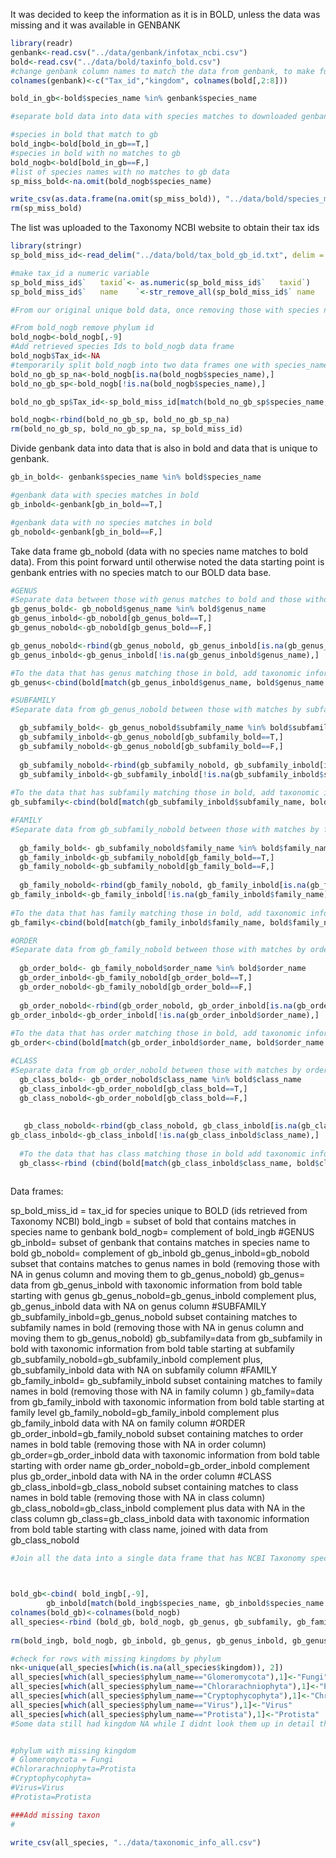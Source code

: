 It was decided to keep the information as it is in BOLD, unless the data was missing and it was available in GENBANK
```r
library(readr)
genbank<-read.csv("../data/genbank/infotax_ncbi.csv")
bold<-read.csv("../data/bold/taxinfo_bold.csv")
#change genbank column names to match the data from genbank, to make future merging easier
colnames(genbank)<-c("Tax_id","kingdom", colnames(bold[,2:8]))

```



```r

bold_in_gb<-bold$species_name %in% genbank$species_name

#separate bold data into data with species matches to downloaded genbank data and no species matches to gb data 

#species in bold that match to gb
bold_ingb<-bold[bold_in_gb==T,]
#species in bold with no matches to gb
bold_nogb<-bold[bold_in_gb==F,]
#list of species names with no matches to gb data
sp_miss_bold<-na.omit(bold_nogb$species_name)

write_csv(as.data.frame(na.omit(sp_miss_bold)), "../data/bold/species_miss_bold.txt", col_names = F)
rm(sp_miss_bold)
```


The list was uploaded to the Taxonomy NCBI website to obtain their tax ids 
```r
library(stringr)
sp_bold_miss_id<-read_delim("../data/bold/tax_bold_gb_id.txt", delim = "|\t" )

#make tax_id a numeric variable
sp_bold_miss_id$`	taxid`<- as.numeric(sp_bold_miss_id$`	taxid`)
sp_bold_miss_id$`	name	`<-str_remove_all(sp_bold_miss_id$`	name	`, "\t")

#From our original unique bold data, once removing those with species name = NA , and after looking them up in Taxonomy NCBI 2079 tax_ids were recovered

#From bold_nogb remove phylum id 
bold_nogb<-bold_nogb[,-9]
#Add retrieved species Ids to bold_nogb data frame 
bold_nogb$Tax_id<-NA
#temporarily split bold_nogb into two data frames one with species_name==NA the other with species names
bold_no_gb_sp_na<-bold_nogb[is.na(bold_nogb$species_name),]
bold_no_gb_sp<-bold_nogb[!is.na(bold_nogb$species_name),]

bold_no_gb_sp$Tax_id<-sp_bold_miss_id[match(bold_no_gb_sp$species_name, sp_bold_miss_id$`	name	`),4][[1]]

bold_nogb<-rbind(bold_no_gb_sp, bold_no_gb_sp_na)
rm(bold_no_gb_sp, bold_no_gb_sp_na, sp_bold_miss_id)

```

Divide genbank data into data that is also in bold and data that is unique to genbank.

```r
gb_in_bold<- genbank$species_name %in% bold$species_name

#genbank data with species matches in bold
gb_inbold<-genbank[gb_in_bold==T,]

#genbank data with no species matches in bold
gb_nobold<-genbank[gb_in_bold==F,]

```


Take data frame gb_nobold (data with no species name matches to bold data).
From this point forward until otherwise noted the data starting point is genbank entries with no species match to our BOLD data base. 

```r
#GENUS
#Separate data between those with genus matches to bold and those without
gb_genus_bold<- gb_nobold$genus_name %in% bold$genus_name
gb_genus_inbold<-gb_nobold[gb_genus_bold==T,]
gb_genus_nobold<-gb_nobold[gb_genus_bold==F,]

gb_genus_nobold<-rbind(gb_genus_nobold, gb_genus_inbold[is.na(gb_genus_inbold$genus_name),])
gb_genus_inbold<-gb_genus_inbold[!is.na(gb_genus_inbold$genus_name),]

#To the data that has genus matching those in bold, add taxonomic information from bold for all columns (excluding tax id and species name).
gb_genus<-cbind(bold[match(gb_genus_inbold$genus_name, bold$genus_name ),1:7], gb_genus_inbold[,c(9,1)])

#SUBFAMILY
#Separate data from gb_genus_nobold between those with matches by subfamily to bold data, and those without

  gb_subfamily_bold<- gb_genus_nobold$subfamily_name %in% bold$subfamily_name
  gb_subfamily_inbold<-gb_genus_nobold[gb_subfamily_bold==T,]
  gb_subfamily_nobold<-gb_genus_nobold[gb_subfamily_bold==F,]
  
  gb_subfamily_nobold<-rbind(gb_subfamily_nobold, gb_subfamily_inbold[is.na(gb_subfamily_inbold$subfamily_name),])
  gb_subfamily_inbold<-gb_subfamily_inbold[!is.na(gb_subfamily_inbold$subfamily_name),]
  
#To the data that has subfamily matching those in bold, add taxonomic information from bold for all columns (excluding tax id, species name and genus).
gb_subfamily<-cbind(bold[match(gb_subfamily_inbold$subfamily_name, bold$subfamily_name ),1:6], gb_subfamily_inbold[,c(8,9,1)])

#FAMILY
#Separate data from gb_subfamily_nobold between those with matches by family to bold data, and those without
   
  gb_family_bold<- gb_subfamily_nobold$family_name %in% bold$family_name
  gb_family_inbold<-gb_subfamily_nobold[gb_family_bold==T,]
  gb_family_nobold<-gb_subfamily_nobold[gb_family_bold==F,]
  
  gb_family_nobold<-rbind(gb_family_nobold, gb_family_inbold[is.na(gb_family_inbold$family_name),])
gb_family_inbold<-gb_family_inbold[!is.na(gb_family_inbold$family_name),]
  
#To the data that has family matching those in bold, add taxonomic information from bold for all columns (excluding tax id, species name, genus and subfamily).
gb_family<-cbind(bold[match(gb_family_inbold$family_name, bold$family_name ),1:5], gb_family_inbold[,c(7,8,9,1)])

#ORDER
#Separate data from gb_family_nobold between those with matches by order to bold data, and those without
   
  gb_order_bold<- gb_family_nobold$order_name %in% bold$order_name
  gb_order_inbold<-gb_family_nobold[gb_order_bold==T,]
  gb_order_nobold<-gb_family_nobold[gb_order_bold==F,]
  
  gb_order_nobold<-rbind(gb_order_nobold, gb_order_inbold[is.na(gb_order_inbold$order_name),])
gb_order_inbold<-gb_order_inbold[!is.na(gb_order_inbold$order_name),]
  
#To the data that has order matching those in bold, add taxonomic information from bold for all columns (excluding tax id, species name, genus, subfamily and family)
gb_order<-cbind(bold[match(gb_order_inbold$order_name, bold$order_name ),1:4], gb_order_inbold[,c(6,7,8,9,1)])

#CLASS
#Separate data from gb_order_nobold between those with matches by order to bold data, and those without
  gb_class_bold<- gb_order_nobold$class_name %in% bold$class_name
  gb_class_inbold<-gb_order_nobold[gb_class_bold==T,]
  gb_class_nobold<-gb_order_nobold[gb_class_bold==F,]
  
  
   gb_class_nobold<-rbind(gb_class_nobold, gb_class_inbold[is.na(gb_class_inbold$class_name),])
gb_class_inbold<-gb_class_inbold[!is.na(gb_class_inbold$class_name),]
  
  #To the data that has class matching those in bold add taxonomic information from bold for all (excluding tax id, species name, genus, subfamily, family and order )   and Add remaining rows from gb_class_nobold to gb_class
  gb_class<-rbind (cbind(bold[match(gb_class_inbold$class_name, bold$class_name ),1:3], gb_class_inbold[,c(5,6,7,8,9,1)]), gb_class_nobold[,c(2:9,1)])
  
```

Data frames:

sp_bold_miss_id = tax_id for species unique to BOLD (ids retrieved from Taxonomy NCBI)
bold_ingb = subset of bold that contains matches in species name to genbank
bold_nogb= complement of bold_ingb
 #GENUS
gb_inbold= subset of genbank that contains matches in species name to bold
gb_nobold= complement of gb_inbold
    gb_genus_inbold=gb_nobold subset that contains matches to genus names in bold (removing those with NA        in genus column and moving them to gb_genus_nobold)
     gb_genus= data from gb_genus_inbold with taxonomic information from bold table starting with genus
    gb_genus_nobold=gb_genus_inbold complement plus, gb_genus_inbold data with NA on genus column
          #SUBFAMILY
          gb_subfamily_inbold=gb_genus_nobold subset containing matches to subfamily names in bold  (removing those with NA in genus column and moving them to gb_genus_nobold)
          gb_subfamily=data from gb_subfamily in bold with taxonomic information from bold table starting at subfamily
          gb_subfamily_nobold=gb_subfamily_inbold complement plus, gb_subfamily_inbold data with NA on subfamily column
                #FAMILY
                gb_family_inbold= gb_subfamily_inbold subset containing matches to family names in bold (removing those with NA in family column )
                gb_family=data from gb_family_inbold with taxonomic information from bold table starting at family level
                gb_family_nobold=gb_family_inbold complement plus gb_family_inbold data with NA on family column
                      #ORDER
                      gb_order_inbold=gb_family_nobold subset containing matches to order names in bold table (removing those with NA in order column)
                      gb_order=gb_order_inbold data with taxonomic information from bold table starting with order name
                      gb_order_nobold=gb_order_inbold complement plus gb_order_inbold data with NA in the order column
                             #CLASS
                                   gb_class_inbold=gb_class_nobold subset containing matches to class names in bold table (removing those with NA in class column)
                                   gb_class_nobold=gb_class_inbold complement plus data with NA in the class column
                                   gb_class=gb_class_inbold data with taxonomic information from bold table starting with class name, joined with data from gb_class_nobold
                                   
                                   
```r
#Join all the data into a single data frame that has NCBI Taxonomy species id, kingdom, and the rest of the taxonomic information was taken from the BOLD table when available otherwise it was left as is, as retrieved from NCBI.



bold_gb<-cbind( bold_ingb[,-9],
        gb_inbold[match(bold_ingb$species_name, gb_inbold$species_name ), 1])
colnames(bold_gb)<-colnames(bold_nogb)
all_species<-rbind (bold_gb, bold_nogb, gb_genus, gb_subfamily, gb_family, gb_order, gb_class)                    
                  
rm(bold_ingb, bold_nogb, gb_inbold, gb_genus, gb_genus_inbold, gb_genus_nobold, gb_subfamily, gb_subfamily_inbold, gb_subfamily_nobold, gb_family, gb_family_inbold, gb_family_nobold, gb_order, gb_order_inbold, gb_order_nobold, gb_class, gb_class_inbold, gb_class_nobold)

#check for rows with missing kingdoms by phylum
nk<-unique(all_species[which(is.na(all_species$kingdom)), 2])
all_species[which(all_species$phylum_name=="Glomeromycota"),1]<-"Fungi"
all_species[which(all_species$phylum_name=="Chlorarachniophyta"),1]<-"Protista"
all_species[which(all_species$phylum_name=="Cryptophycophyta"),1]<-"Chromista"
all_species[which(all_species$phylum_name=="Virus"),1]<-"Virus"
all_species[which(all_species$phylum_name=="Protista"),1]<-"Protista"
#Some data still had kingdom NA while I didnt look them up in detail they seem to be mostly viruses


#phylum with missing kingdom
# Glomeromycota = Fungi
#Chlorarachniophyta=Protista
#Cryptophycophyta=
#Virus=Virus
#Protista=Protista

###Add missing taxon
#

```


```r
write_csv(all_species, "../data/taxonomic_info_all.csv")
```
